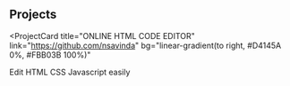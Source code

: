## Projects

<ProjectCard
  title="ONLINE HTML CODE EDITOR"
  link="https://github.com/nsavinda"
  bg="linear-gradient(to right, #D4145A 0%, #FBB03B 100%)"
>
  Edit HTML CSS Javascript easily
</ProjectCard>
